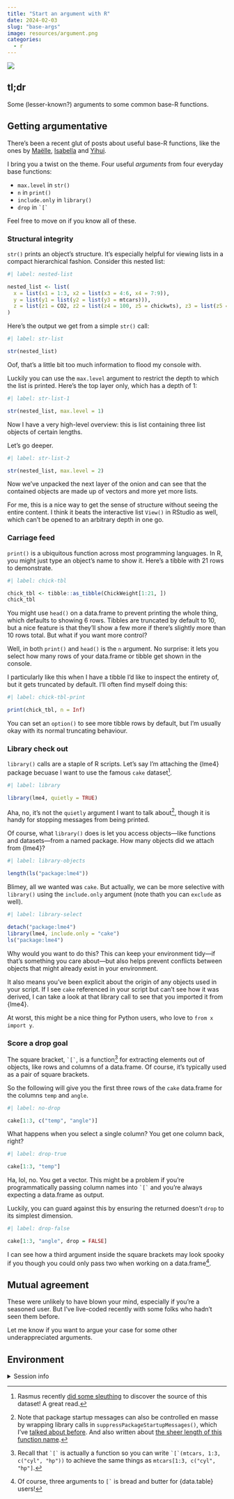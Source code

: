 ```yaml
---
title: "Start an argument with R"
date: 2024-02-03
slug: "base-args"
image: resources/argument.png
categories:
  - r
---
```


![](resources/argument.png){fig.alt="Two poorly drawn angry faces. One says 'str(x)' above it and the other says str(x, max.level = 1)'."}

## tl;dr

Some (lesser-known?) arguments to some common base-R functions.

## Getting argumentative

There's been a recent glut of posts about useful base-R functions, like the ones by [Maëlle](https://masalmon.eu/2023/10/20/three-neat-functions/), [Isabella](https://ivelasq.rbind.io/blog/not-so-basic-base-r-functions/) and [Yihui](https://yihui.org/en/2023/10/three-functions/).

I bring you a twist on the theme. Four useful _arguments_ from four everyday base functions:

* `max.level` in `str()`
* `n` in `print()`
* `include.only` in `library()`
* `drop` in `` `[` ``

Feel free to move on if you know all of these.

### Structural integrity

`str()` prints an object's structure. It's especially helpful for viewing lists in a compact hierarchical fashion. Consider this nested list:

```r
#| label: nested-list

nested_list <- list(
  x = list(x1 = 1:3, x2 = list(x3 = 4:6, x4 = 7:9)),
  y = list(y1 = list(y2 = list(y3 = mtcars))),
  z = list(z1 = CO2, z2 = list(z4 = 100, z5 = chickwts), z3 = list(z5 = 1))
)
```

Here's the output we get from a simple `str()` call:

```r
#| label: str-list

str(nested_list)
```

Oof, that's a little bit too much information to flood my console with.

Luckily you can use the `max.level` argument to restrict the depth to which the list is printed. Here's the top layer only, which has a depth of 1:

```r
#| label: str-list-1

str(nested_list, max.level = 1)
```

Now I have a very high-level overview: this is list containing three list objects of certain lengths.

Let's go deeper.

```r
#| label: str-list-2

str(nested_list, max.level = 2)
```

Now we've unpacked the next layer of the onion and can see that the contained objects are made up of vectors and more yet more lists.

For me, this is a nice way to get the sense of structure without seeing the entire content. I think it beats the interactive list `View()` in RStudio as well, which can't be opened to an arbitrary depth in one go.

### Carriage feed

`print()` is a ubiquitous function across most programming languages. In R, you might just type an object's name to show it. Here's a tibble with 21 rows to demonstrate.

```r
#| label: chick-tbl

chick_tbl <- tibble::as_tibble(ChickWeight[1:21, ])
chick_tbl
```

You might use `head()` on a data.frame to prevent printing the whole thing, which defaults to showing 6 rows. Tibbles are truncated by default to 10, but a nice feature is that they'll show a few more if there's slightly more than 10 rows total. But what if you want more control?

Well, in both `print()` and `head()` is the `n` argument. No surprise: it lets you select how many rows of your data.frame or tibble get shown in the console.

I particularly like this when I have a tibble I'd like to inspect the entirety of, but it gets truncated by default. I'll often find myself doing this:

```r
#| label: chick-tbl-print

print(chick_tbl, n = Inf)
```

You can set an `option()` to see more tibble rows by default, but I'm usually okay with its normal truncating behaviour.

### Library check out

`library()` calls are a staple of R scripts. Let's say I'm attaching the {lme4} package becuase I want to use the famous `cake` dataset[^baath].

```r
#| label: library

library(lme4, quietly = TRUE)
```

Aha, no, it's not the `quietly` argument I want to talk about[^shh], though it is handy for stopping messages from being printed.

Of course, what `library()` does is let you access objects—like functions and datasets—from a named package. How many objects did we attach from {lme4}?

```r
#| label: library-objects

length(ls("package:lme4"))
```

Blimey, all we wanted was `cake`. But actually, we can be more selective with `library()` using the `include.only` argument (note thath you can `exclude` as well).

```r
#| label: library-select

detach("package:lme4")
library(lme4, include.only = "cake")
ls("package:lme4")
```

Why would you want to do this? This can keep your environment tidy—if that's something you care about—but also helps prevent conflicts between objects that might already exist in your environment. 

It also means you've been explicit about the origin of any objects used in your script. If I see `cake` referenced in your script but can't see how it was derived, I can take a look at that library call to see that you imported it from {lme4}.

At worst, this might be a nice thing for Python users, who love to `from x import y`.

### Score a drop goal

The square bracket, `` `[` ``, is a function[^fn] for extracting elements out of objects, like rows and columns of a data.frame. Of course, it's typically used as a pair of square brackets.

So the following will give you the first three rows of the `cake` data.frame for the columns `temp` and `angle`. 

```r
#| label: no-drop

cake[1:3, c("temp", "angle")]
```

What happens when you select a single column? You get one column back, right?

```r
#| label: drop-true

cake[1:3, "temp"]
```

Ha, lol, no. You get a vector. This might be a problem if you're programmatically passing column names into `` `[` `` and you're always expecting a data.frame as output.

Luckily, you can guard against this by ensuring the returned doesn't `drop` to its simplest dimension.

```r
#| label: drop-false

cake[1:3, "angle", drop = FALSE]
```

I can see how a third argument inside the square brackets may look spooky if you though you could only pass two when working on a data.frame[^dt].

## Mutual agreement

These were unlikely to have blown your mind, especially if you're a seasoned user. But I've live-coded recently with some folks who hadn't seen them before.

Let me know if you want to argue your case for some other underappreciated arguments.

## Environment {.appendix}

<details><summary>Session info</summary>
```r
cat("Last rendered:", format(Sys.time(), usetz = TRUE)); sessionInfo()
```
</details>

[^fn]: Recall that `` `[` `` is actually a function so you can write `` `[`(mtcars, 1:3, c("cyl", "hp")) `` to achieve the same things as `mtcars[1:3, c("cyl", "hp"]`.
[^shh]: Note that package startup messages can also be controlled en masse by wrapping library calls in `suppressPackageStartupMessages()`, which I've [talked about before](https://www.rostrum.blog/posts/2021-08-27-zzz/). And also written about [the sheer length of this function name](https://www.rostrum.blog/posts/2021-11-27-long-fns/).
[^dt]: Of course, three arguments to `` [` `` is bread and butter for {data.table} users!
[^baath]: Rasmus recently [did some sleuthing](https://www.sumsar.net/blog/source-of-the-cake-dataset/) to discover the source of this dataset! A great read.